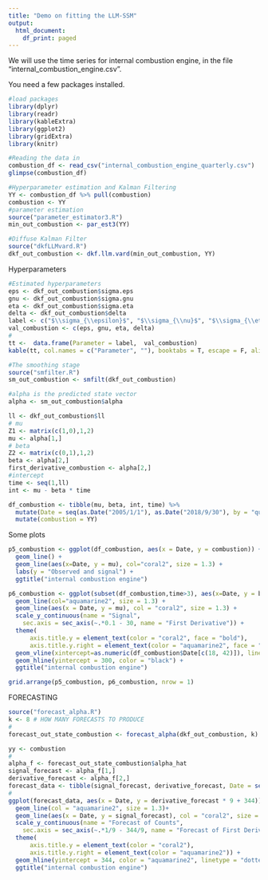 ```yaml
---
title: "Demo on fitting the LLM-SSM"
output:
  html_document:
    df_print: paged
---
```

We will use the time series for internal combustion engine, in the file "internal_combustion_engine.csv". 

You need a few packages installed.

```r
#load packages
library(dplyr)
library(readr)
library(kableExtra)
library(ggplot2)
library(gridExtra)
library(knitr)
```

```r
#Reading the data in
combustion_df <- read_csv("internal_combustion_engine_quarterly.csv")
glimpse(combustion_df)
```

```r
#Hyperparameter estimation and Kalman Filtering
YY <- combustion_df %>% pull(combustion)
combustion <- YY
#parameter estimation
source("parameter_estimator3.R")
min_out_combustion <- par_est3(YY)
```

```r
#Diffuse Kalman Filter
source("dkfLLMvard.R")
dkf_out_combustion <- dkf.llm.vard(min_out_combustion, YY)
```


Hyperparameters

```r
#Estimated hyperparameters
eps <- dkf_out_combustion$sigma.eps
gnu <- dkf_out_combustion$sigma.gnu
eta <- dkf_out_combustion$sigma.eta
delta <- dkf_out_combustion$delta
label <- c("$\\sigma_{\\epsilon}$", "$\\sigma_{\\nu}$", "$\\sigma_{\\eta}$", "$\\delta$")
val_combustion <- c(eps, gnu, eta, delta)
#
tt <-  data.frame(Parameter = label,  val_combustion)
kable(tt, col.names = c("Parameter", ""), booktabs = T, escape = F, align = rep("c",2))
```


```r
#The smoothing stage
source("smfilter.R")
sm_out_combustion <- smfilt(dkf_out_combustion)
```

```r
#alpha is the predicted state vector
alpha <- sm_out_combustion$alpha
```

```r
ll <- dkf_out_combustion$ll
# mu
Z1 <- matrix(c(1,0),1,2)
mu <- alpha[1,]
# beta
Z2 <- matrix(c(0,1),1,2)
beta <- alpha[2,]
first_derivative_combustion <- alpha[2,]
#intercept
time <- seq(1,ll)
int <- mu - beta * time 

df_combustion <- tibble(mu, beta, int, time) %>% 
  mutate(Date = seq(as.Date("2005/1/1"), as.Date("2018/9/30"), by = "quarter")) %>%
  mutate(combustion = YY)
```

Some plots

```r
p5_combustion <- ggplot(df_combustion, aes(x = Date, y = combustion)) +
  geom_line() +
  geom_line(aes(x=Date, y = mu), col="coral2", size = 1.3) +
  labs(y = "Observed and signal") +
  ggtitle("internal combustion engine")

p6_combustion <- ggplot(subset(df_combustion,time>3), aes(x=Date, y = beta*10 + 300)) +
  geom_line(col="aquamarine2", size = 1.3) +
  geom_line(aes(x = Date, y = mu), col = "coral2", size = 1.3) +
  scale_y_continuous(name = "Signal", 
    sec.axis = sec_axis(~.*0.1 - 30, name = "First Derivative")) + 
  theme(
      axis.title.y = element_text(color = "coral2", face = "bold"),
      axis.title.y.right = element_text(color = "aquamarine2", face = "bold")) +
  geom_vline(xintercept=as.numeric(df_combustion$Date[c(18, 42)]), linetype = "dotted", colour = "black") +
  geom_hline(yintercept = 300, color = "black") +
  ggtitle("internal combustion engine")

```

```r
grid.arrange(p5_combustion, p6_combustion, nrow = 1)
```

FORECASTING

```r
source("forecast_alpha.R")
k <- 8 # HOW MANY FORECASTS TO PRODUCE
#
forecast_out_state_combustion <- forecast_alpha(dkf_out_combustion, k)
```

```r
yy <- combustion
#
alpha_f <- forecast_out_state_combustion$alpha_hat
signal_forecast <- alpha_f[1,]
derivative_forecast <- alpha_f[2,]
forecast_data <- tibble(signal_forecast, derivative_forecast, Date = seq(as.Date("2018/12/1"), as.Date("2020/9/30"), by = "quarter"))
# 
ggplot(forecast_data, aes(x = Date, y = derivative_forecast * 9 + 344)) +
  geom_line(col = "aquamarine2", size = 1.3)+
  geom_line(aes(x = Date, y = signal_forecast), col = "coral2", size = 1.3) +
  scale_y_continuous(name = "Forecast of Counts", 
    sec.axis = sec_axis(~.*1/9 - 344/9, name = "Forecast of First Derivative")) + 
  theme(
      axis.title.y = element_text(color = "coral2"),
      axis.title.y.right = element_text(color = "aquamarine2")) + 
  geom_hline(yintercept = 344, color = "aquamarine2", linetype = "dotted") +
  ggtitle("internal combustion engine")
```


